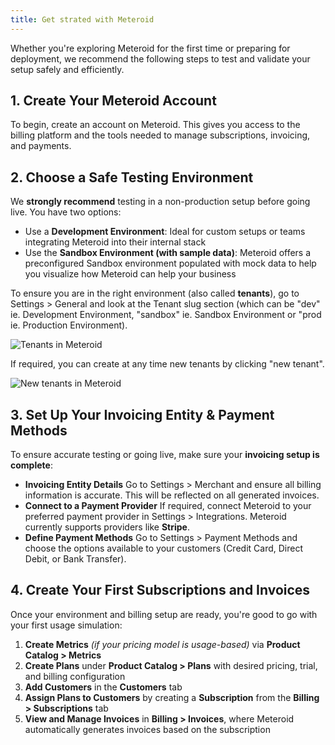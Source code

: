 ---
title: Get strated with Meteroid 
---

Whether you're exploring Meteroid for the first time or preparing for deployment, we recommend the following steps to test and validate your setup safely and efficiently.

## 1. Create Your Meteroid Account

To begin, create an account on Meteroid. This gives you access to the billing platform and the tools needed to manage subscriptions, invoicing, and payments.

## 2. Choose a Safe Testing Environment

We **strongly recommend** testing in a non-production setup before going live. You have two options:

* Use a **Development Environment**: Ideal for custom setups or teams integrating Meteroid into their internal stack
* Use the **Sandbox Environment (with sample data)**: Meteroid offers a preconfigured Sandbox environment populated with mock data to help you visualize how Meteroid can help your business

To ensure you are in the right environment (also called **tenants**), go to Settings > General and look at the Tenant slug section (which can be "dev" ie. Development Environment, "sandbox" ie. Sandbox Environment or "prod ie. Production Environment).

<img
  src="/public/meteroid-tenant.png"
  alt="Tenants in Meteroid"
/>

If required, you can create at any time new tenants by clicking "new tenant".

<img
  src="/public/meteroid-new-tenant.png"
  alt="New tenants in Meteroid"
/>

## 3. Set Up Your Invoicing Entity & Payment Methods

To ensure accurate testing or going live, make sure your **invoicing setup is complete**:

* **Invoicing Entity Details**
  Go to Settings > Merchant and ensure all billing information is accurate. This will be reflected on all generated invoices.
* **Connect to a Payment Provider**
  If required, connect Meteroid to your preferred payment provider in Settings > Integrations. Meteroid currently supports providers like **Stripe**.
* **Define Payment Methods**
  Go to Settings > Payment Methods and choose the options available to your customers (Credit Card, Direct Debit, or Bank Transfer).

## 4. Create Your First Subscriptions and Invoices

Once your environment and billing setup are ready, you're good to go with your first usage simulation:

1. **Create Metrics** *(if your pricing model is usage-based)* via **Product Catalog > Metrics**
2. **Create Plans** under **Product Catalog > Plans** with desired pricing, trial, and billing configuration
3. **Add Customers** in the **Customers** tab
4. **Assign Plans to Customers** by creating a **Subscription** from the **Billing > Subscriptions** tab
5. **View and Manage Invoices** in **Billing > Invoices**, where Meteroid automatically generates invoices based on the subscription